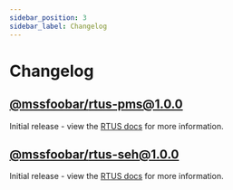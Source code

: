 ```yaml
---
sidebar_position: 3
sidebar_label: Changelog
---
```


# Changelog

## [@mssfoobar/rtus-pms@1.0.0](https://github.com/mssfoobar/rtus/releases/tag/v1.0.0)

Initial release - view the [RTUS docs](../overview/features.md) for more information.

## [@mssfoobar/rtus-seh@1.0.0](https://github.com/mssfoobar/rtus/releases/tag/v1.0.0)

Initial release - view the [RTUS docs](../overview/features.md) for more information.
